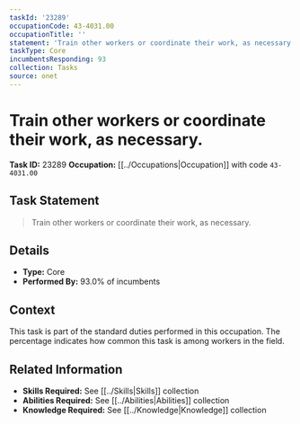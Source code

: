 ```yaml
---
taskId: '23289'
occupationCode: 43-4031.00
occupationTitle: ''
statement: 'Train other workers or coordinate their work, as necessary.'
taskType: Core
incumbentsResponding: 93
collection: Tasks
source: onet
---
```

# Train other workers or coordinate their work, as necessary.

**Task ID:** 23289
**Occupation:** [[../Occupations|Occupation]] with code `43-4031.00`

## Task Statement

> Train other workers or coordinate their work, as necessary.

## Details

- **Type:** Core
- **Performed By:** 93.0% of incumbents

## Context

This task is part of the standard duties performed in this occupation. The percentage indicates how common this task is among workers in the field.

## Related Information

- **Skills Required:** See [[../Skills|Skills]] collection
- **Abilities Required:** See [[../Abilities|Abilities]] collection
- **Knowledge Required:** See [[../Knowledge|Knowledge]] collection
